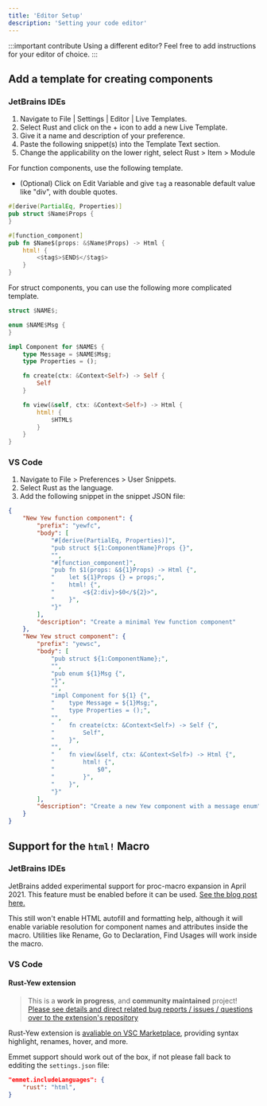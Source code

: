 ```yaml
---
title: 'Editor Setup'
description: 'Setting your code editor'
---
```


:::important contribute
Using a different editor? Feel free to add instructions for your editor of choice.
:::

## Add a template for creating components

### JetBrains IDEs

1. Navigate to File | Settings | Editor | Live Templates.
2. Select Rust and click on the + icon to add a new Live Template.
3. Give it a name and description of your preference.
4. Paste the following snippet(s) into the Template Text section.
5. Change the applicability on the lower right, select Rust > Item > Module

For function components, use the following template.

-   (Optional) Click on Edit Variable and give `tag` a reasonable default value like "div", with double quotes.

```rust ,ignore
#[derive(PartialEq, Properties)]
pub struct $Name$Props {
}

#[function_component]
pub fn $Name$(props: &$Name$Props) -> Html {
    html! {
        <$tag$>$END$</$tag$>
    }
}
```

For struct components, you can use the following more complicated template.

```rust ,ignore
struct $NAME$;

enum $NAME$Msg {
}

impl Component for $NAME$ {
    type Message = $NAME$Msg;
    type Properties = ();

    fn create(ctx: &Context<Self>) -> Self {
        Self
    }

    fn view(&self, ctx: &Context<Self>) -> Html {
        html! {
            $HTML$
        }
    }
}
```

### VS Code

1. Navigate to File > Preferences > User Snippets.
2. Select Rust as the language.
3. Add the following snippet in the snippet JSON file:

```json
{
    "New Yew function component": {
        "prefix": "yewfc",
        "body": [
            "#[derive(PartialEq, Properties)]",
            "pub struct ${1:ComponentName}Props {}",
            "",
            "#[function_component]",
            "pub fn $1(props: &${1}Props) -> Html {",
            "    let ${1}Props {} = props;",
            "    html! {",
            "        <${2:div}>$0</${2}>",
            "    }",
            "}"
        ],
        "description": "Create a minimal Yew function component"
    },
    "New Yew struct component": {
        "prefix": "yewsc",
        "body": [
            "pub struct ${1:ComponentName};",
            "",
            "pub enum ${1}Msg {",
            "}",
            "",
            "impl Component for ${1} {",
            "    type Message = ${1}Msg;",
            "    type Properties = ();",
            "",
            "    fn create(ctx: &Context<Self>) -> Self {",
            "        Self",
            "    }",
            "",
            "    fn view(&self, ctx: &Context<Self>) -> Html {",
            "        html! {",
            "            $0",
            "        }",
            "    }",
            "}"
        ],
        "description": "Create a new Yew component with a message enum"
    }
}
```

## Support for the `html!` Macro

### JetBrains IDEs

JetBrains added experimental support for proc-macro expansion in April 2021.
This feature must be enabled before it can be used.
[See the blog post here.](https://blog.jetbrains.com/rust/2021/04/08/intellij-rust-updates-for-2021-1/#proc-macros)

This still won't enable HTML autofill and formatting help, although it will enable variable resolution for
component names and attributes inside the macro.
Utilities like Rename, Go to Declaration, Find Usages will work inside the macro.

### VS Code

#### Rust-Yew extension

> This is a **work in progress**, and **community maintained** project! [Please see details and direct related bug reports / issues / questions over to the extension's repository](https://github.com/TechTheAwesome/code-yew-server)

Rust-Yew extension is [avaliable on VSC Marketplace](https://marketplace.visualstudio.com/items?itemName=TechTheAwesome.rust-yew), providing syntax highlight, renames, hover, and more.

Emmet support should work out of the box, if not please fall back to edditing the `settings.json` file:

```json
"emmet.includeLanguages": {
    "rust": "html",
}
```
